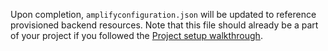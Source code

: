 Upon completion, `amplifyconfiguration.json` will be updated to reference provisioned backend resources.  Note that this file should already be a part of your project if you followed the [Project setup walkthrough](/lib-v1/project-setup/create-application).